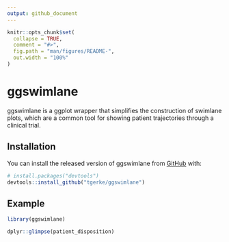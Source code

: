 ```yaml
---
output: github_document
---
```


<!-- README.md is generated from README.Rmd. Please edit that file -->

```r
knitr::opts_chunk$set(
  collapse = TRUE,
  comment = "#>",
  fig.path = "man/figures/README-",
  out.width = "100%"
)
```

# ggswimlane

<!-- badges: start -->
<!-- badges: end -->

ggswimlane is a ggplot wrapper that simplifies the construction of swimlane plots, which are a common tool for showing patient trajectories through a clinical trial.

## Installation

You can install the released version of ggswimlane from [GitHub](https://github.com/) with:

``` r
# install.packages("devtools")
devtools::install_github("tgerke/ggswimlane")
```

## Example

```r
library(ggswimlane)

dplyr::glimpse(patient_disposition)
```
